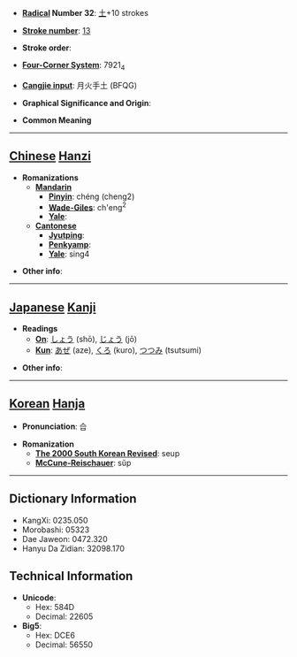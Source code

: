 * '''[[Wiktionary:Chinese radical index| Radical]] Number 32''': [[Wiktionary:Chinese radical index 土|土]]+10 strokes

* '''[[Wiktionary:Chinese total strokes index|Stroke number]]''': [[Wiktionary:Chinese total strokes index 13|13]]

* '''Stroke order''': 

* '''[[Wiktionary:Chinese four corner index|Four-Corner System]]''': 7921<sub>4</sub>

* '''[[Wiktionary:Chinese Cangjie index|Cangjie input]]''': 月火手土 (BFQG)

* '''Graphical Significance and Origin''': 

* '''Common Meaning'''

----

== [[Chinese]] [[Hanzi]] ==

* '''Romanizations'''
** '''[[Mandarin]]'''
*** '''[[Pinyin]]''': chéng (cheng2)
*** '''[[Wade-Giles]]''': ch'eng<sup>2</sup>
*** '''[[Yale]]''': 
** '''[[Cantonese]]'''
*** '''[[Jyutping]]''':
*** '''[[Penkyamp]]''': 
*** '''[[Yale]]''': sing4

* '''Other info''': 

----

== [[Japanese]] [[Kanji]] ==

* '''Readings'''
** '''[[On]]''': [[しょう]] (shō), [[じょう]] (jō)
** '''[[Kun]]''': [[あぜ]] (aze), [[くろ]] (kuro), [[つつみ]] (tsutsumi)

* '''Other info''':  

----

== [[Korean]] [[Hanja]] ==

* '''Pronunciation''': 습

* '''Romanization'''
** '''[[The 2000 South Korean Revised Romanization|The 2000 South Korean Revised]]''': seup
** '''[[McCune-Reischauer]]''': sŭp

----

== Dictionary Information ==

* KangXi: 0235.050
* Morobashi: 05323
* Dae Jaweon: 0472.320
* Hanyu Da Zidian: 32098.170

== Technical Information ==

* '''Unicode''':
** Hex: 584D
** Decimal: 22605
* '''Big5''':
** Hex: DCE6
** Decimal: 56550